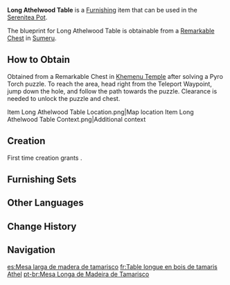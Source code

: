 {{Furnishing Infobox
|id             = 361318
|image          = Item Long Athelwood Table.png
|category       = Large Furnishing
|subcategory    = Table
|quality        = 3
|adeptal_energy = 60
|load           = 85
|reduced_load   = 64
|description    = A long, heavy square table, made by smoked and fired [[Athel Wood]]. The surface of the table is smooth and tough. One only needs to tilt the table slightly to pour off debris. It will not accumulate dust in a dusty environment, and is thus widely used by desert dwellers.<br>Legend has it that in times past, sellswords of [[The Eremites]] would also try to bring this kind of table to set a more ceremonial tone when holding important celebrations or meetings. However, a group of [[Treasure Hoarders]] once set up crossbowmen at the negotiation site in an attempt to hurt and kidnap an important member of the Eremites for ransom. Fortunately, [[Dehya|a sellsword with long black and gold hair]] was also at the scene. Seeing through the trap, she kicked down the long table and used it as protection. The Treasure Hoarders had spent all their arrows, but they failed to penetrate the table, and the Eremite member was barely scratched. In the end, the Treasure Hoarders all retreated in surprise. Since then, people have been more confident that the long table can withstand arrows.
|mention        = Dehya;The Eremites;Treasure Hoarders
|blueprint      = Remarkable Chest
|source1        = 
}}
'''Long Athelwood Table''' is a [[Furnishing]] item that can be used in the [[Serenitea Pot]].

The blueprint for Long Athelwood Table is obtainable from a [[Remarkable Chest]] in [[Sumeru]].

==How to Obtain==
Obtained from a Remarkable Chest in [[Khemenu Temple]] after solving a Pyro Torch puzzle. To reach the area, head right from the Teleport Waypoint, jump down the hole, and follow the path towards the puzzle. Clearance is needed to unlock the puzzle and chest.
<gallery>
Item Long Athelwood Table Location.png|Map location
Item Long Athelwood Table Context.png|Additional context
</gallery>

==Creation==
First time creation grants {{Item|Trust|24|x=60}}.

{{Recipe
|type = Creation
|time = 14h
|Athel Wood = 12
|sort = Athel Wood
}}

==Furnishing Sets==
{{Craft Usage|type=Furnishing Set}}

==Other Languages==
{{Other Languages
|default_hidden = 1
|en      = Long Athelwood Table
|zhs     = 柽木硬面长桌
|zhs_rm  = Chěngmù Yìngmiàn Chángzhuō
|zht     = 檉木硬面長桌
|zht_rm  = Chěngmù Yìngmiàn Chángzhuō
|ja      = タマリスクの長机・硬材
|ja_rm   = Tamarisuku no Nagadzukue - Kouzai
|ko      = 단단한 에셀나무 테이블
|ko_rm   = Dandanhan Eselnamu Teibeul
|es      = Mesa larga de madera de tamarisco
|fr      = Table longue en bois de tamaris Athel
|ru      = Длинный стол из тамариска
|th      = โต๊ะยาวไม้ Athel
|th_rm   = 
|vi      = Bàn Dài Gỗ Sanh
|de      = Langer Tisch aus Athel-Holz
|id      = Meja Athelwood Panjang
|pt      = Mesa Longa de Madeira de Tamarisco
|tr      = Uzun Ilgın Masa
|it      = Tavolo lungo in legno di athel
}}

==Change History==
{{Change History|3.1}}

==Navigation==
{{Furnishing Navbox|interior}}

[[es:Mesa larga de madera de tamarisco]]
[[fr:Table longue en bois de tamaris Athel]]
[[pt-br:Mesa Longa de Madeira de Tamarisco]]